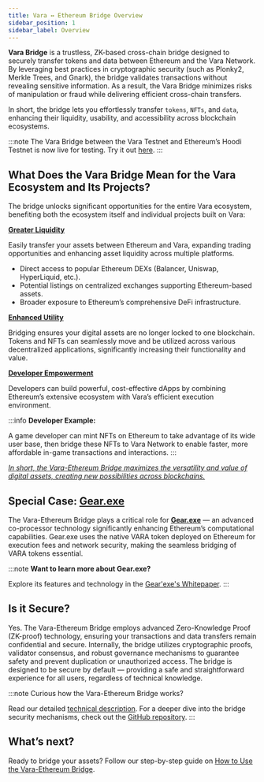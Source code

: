 ```yaml
---
title: Vara ↔ Ethereum Bridge Overview
sidebar_position: 1
sidebar_label: Overview
---
```


**Vara Bridge** is a trustless, ZK-based cross-chain bridge designed to securely transfer tokens and data between Ethereum and the Vara Network. By leveraging best practices in cryptographic security (such as Plonky2, Merkle Trees, and Gnark), the bridge validates transactions without revealing sensitive information. As a result, the Vara Bridge minimizes risks of manipulation or fraud while delivering efficient cross-chain transfers.

In short, the bridge lets you effortlessly transfer `tokens`, `NFTs`, and `data`, enhancing their liquidity, usability, and accessibility across blockchain ecosystems.

:::note
The Vara Bridge between the Vara Testnet and Ethereum’s Hoodi Testnet is now live for testing. 
Try it out [here](https://bridge.vara.network/).
:::

## What Does the Vara Bridge Mean for the Vara Ecosystem and Its Projects?

The bridge unlocks significant opportunities for the entire Vara ecosystem, benefiting both the ecosystem itself and individual projects built on Vara:

<u>**Greater Liquidity**</u>

Easily transfer your assets between Ethereum and Vara, expanding trading opportunities and enhancing asset liquidity across multiple platforms.

- Direct access to popular Ethereum DEXs (Balancer, Uniswap, HyperLiquid, etc.).
- Potential listings on centralized exchanges supporting Ethereum-based assets.
- Broader exposure to Ethereum’s comprehensive DeFi infrastructure.

<u>**Enhanced Utility**</u>

Bridging ensures your digital assets are no longer locked to one blockchain. Tokens and NFTs can seamlessly move and be utilized across various decentralized applications, significantly increasing their functionality and value.

<u>**Developer Empowerment**</u>

Developers can build powerful, cost-effective dApps by combining Ethereum’s extensive ecosystem with Vara’s efficient execution environment.

:::info
**Developer Example:**

A game developer can mint NFTs on Ethereum to take advantage of its wide user base, then bridge these NFTs to Vara Network to enable faster, more affordable in-game transactions and interactions.
:::

<u>*In short, the Vara-Ethereum Bridge maximizes the versatility and value of digital assets, creating new possibilities across blockchains.*</u>

## Special Case: <u>Gear.exe</u>

The Vara-Ethereum Bridge plays a critical role for **[Gear.exe](https://gear-tech.io/gear-exe)** — an advanced co-processor technology significantly enhancing Ethereum’s computational capabilities. Gear.exe uses the native VARA token deployed on Ethereum for execution fees and network security, making the seamless bridging of VARA tokens essential.

:::note
**Want to learn more about Gear.exe?**

Explore its features and technology in the [Gear'exe's Whitepaper](https://gear-tech.io/gear-exe/whitepaper/).
:::

## Is it Secure?

Yes. The Vara-Ethereum Bridge employs advanced Zero-Knowledge Proof (ZK-proof) technology, ensuring your transactions and data transfers remain confidential and secure. Internally, the bridge utilizes cryptographic proofs, validator consensus, and robust governance mechanisms to guarantee safety and prevent duplication or unauthorized access.
The bridge is designed to be secure by default — providing a safe and straightforward experience for all users, regardless of technical knowledge.

:::note
Curious how the Vara-Ethereum Bridge works?

Read our detailed [technical description](/docs/bridge/bridge_technical).
For a deeper dive into the bridge security mechanisms, check out the [GitHub repository](https://github.com/gear-tech/gear-bridges). 
:::

## What’s next?

Ready to bridge your assets? Follow our step-by-step guide on [How to Use the Vara-Ethereum Bridge](/docs/bridge/bridge_guide).